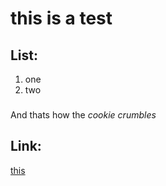 # this is a test

## List:
1. one
2. two

###
And thats how the <em>cookie crumbles</em>

## Link:
[this](https://samroy.io)